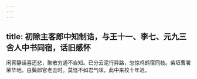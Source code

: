 ```yaml
---
---
---
```

title: 初除主客郎中知制诰，与王十一、李七、元九三舍人中书同宿，话旧感怀
---



闲宵静话喜还悲，聚散穷通不自知。已分云泥行异路，忽惊鸡鹤宿同枝。紫垣曹署荣华地，白鬓郎官老丑时。莫怪不如君气味，此中来校十年迟。